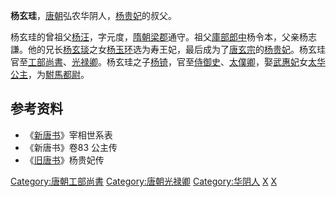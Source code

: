 '''杨玄珪'''，[[唐朝|唐朝]]弘农华阴人，[[杨贵妃|杨贵妃]]的叔父。

杨玄珪的曾祖父[[杨汪|杨汪]]，字元度，[[隋朝|隋朝]][[梁郡|梁郡]]通守。祖父[[庫部|庫部]][[郎中|郎中]]杨令本，父亲杨志謙。他的兄长[[杨玄琰|杨玄琰]]之女[[杨玉环|杨玉环]]选为寿王妃，最后成为了[[唐玄宗|唐玄宗]]的[[杨贵妃|杨贵妃]]。杨玄珪官至[[工部尚書|工部尚書]]、[[光禄卿|光禄卿]]。杨玄珪之子[[杨锜|杨锜]]，官至[[侍御史|侍御史]]、[[太僕卿|太僕卿]]，娶[[武惠妃|武惠妃]]女[[太华公主|太华公主]]，为[[駙馬都尉|駙馬都尉]]。

== 参考资料 ==
*《[[新唐书|新唐书]]》宰相世系表
*《新唐书》卷83 公主传
*《[[旧唐书|旧唐书]]》杨贵妃传
{{DEFAULTSORT:Y}}
[[Category:唐朝工部尚書|Category:唐朝工部尚書]]
[[Category:唐朝光禄卿|Category:唐朝光禄卿]]
[[Category:华阴人|Category:华阴人]]
[[Category:弘农杨氏|X]]
[[Category:杨姓|X]]
{{bio-stub}}